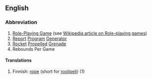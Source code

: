 ==English==

===Abbreviation=== 
#[[Role-Playing Game]] (see [[en:Role-playing game|Wikipedia article on Role-playing games]])
#[[Report]] [[Program]] [[Generator]]
#[[Rocket]] [[Propelled]] [[Grenade]]
#Rebounds Per Game
====Translations====
#Finnish: [[rope]] (short for [[roolipeli]]) (1)